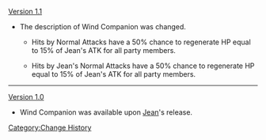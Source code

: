 [[Version 1.1]]
*The description of Wind Companion was changed.
**{{Color|Old description:}} Hits by Normal Attacks have a 50% chance to regenerate HP equal to 15% of Jean's ATK for all party members.
**{{Color|New description:}} Hits by <span class="bg-highlight">Jean's</span> Normal Attacks have a 50% chance to regenerate HP equal to 15% of Jean's ATK for all party members.
----
[[Version 1.0]]
*Wind Companion was available upon [[Jean]]'s release.
<noinclude>[[Category:Change History]]</noinclude>